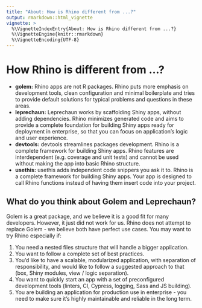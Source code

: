 ```yaml
---
title: "About: How is Rhino different from ...?"
output: rmarkdown::html_vignette
vignette: >
  %\VignetteIndexEntry{About: How is Rhino different from ...?}
  %\VignetteEngine{knitr::rmarkdown}
  %\VignetteEncoding{UTF-8}
---
```


# How Rhino is different from ...?

- **golem:** Rhino apps are not R packages. Rhino puts more emphasis on development tools, clean configuration and minimal boilerplate and tries to provide default solutions for typical problems and questions in these areas.
- **leprechaun:** Leprechaun works by scaffolding Shiny apps, without adding dependencies. Rhino minimizes generated code and aims to provide a complete foundation for building Shiny apps ready for deployment in enterprise, so that you can focus on application’s logic and user experience.
- **devtools:** devtools streamlines packages development. Rhino is a complete framework for building Shiny apps. Rhino features are interdependent (e.g. coverage and unit tests) and cannot be used without making the app into basic Rhino structure.
- **usethis:** usethis adds independent code snippers you ask it to. Rhino is a complete framework for building Shiny apps. Your app is designed to call Rhino functions instead of having them insert code into your project.

## What do you think about Golem and Leprechaun?
Golem is a great package, and we believe it is a good fit for many developers. However, it just did not work for us. Rhino does not attempt to replace Golem - we believe both have perfect use cases. You may want to try Rhino especially if:

1. You need a nested files structure that will handle a bigger application.
2. You want to follow a complete set of best practices.
3. You’d like to have a scalable, modularized application, with separation of responsibility, and would like to follow a suggested approach to that (box, Shiny modules, view / logic separation).
4. You want to quickly start an app with a set of preconfigured development tools (linters, CI, Cypress, logging, Sass and JS building).
5. You are building an application for production use in enterprise - you need to make sure it’s highly maintainable and reliable in the long term.
